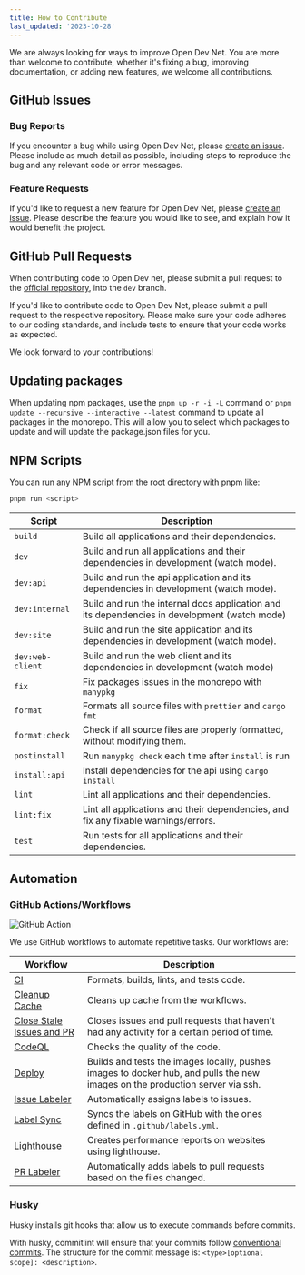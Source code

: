 ```yaml
---
title: How to Contribute
last_updated: '2023-10-28'
---
```


We are always looking for ways to improve Open Dev Net. You are more than welcome to contribute, whether it's fixing a bug, improving documentation, or adding new features, we welcome all contributions.

## GitHub Issues

### Bug Reports

If you encounter a bug while using Open Dev Net, please [create an issue](https://github.com/odnlabs/opendevnet/issues/new/choose). Please include as much detail as possible, including steps to reproduce the bug and any relevant code or error messages.

### Feature Requests

If you'd like to request a new feature for Open Dev Net, please [create an issue](https://github.com/odnlabs/opendevnet/issues/new/choose). Please describe the feature you would like to see, and explain how it would benefit the project.

## GitHub Pull Requests

<Alert
  type="note"
  label="Which branch do I merge to?"
  content='Always merge your pull requests into the "dev" branch'
/>

When contributing code to Open Dev net, please submit a pull request to the [official repository](https://github.com/odnlabs/opendevnet), into the `dev` branch.

If you'd like to contribute code to Open Dev Net, please submit a pull request to the respective repository. Please make sure your code adheres to our coding standards, and include tests to ensure that your code works as expected.

We look forward to your contributions!

## Updating packages

When updating npm packages, use the `pnpm up -r -i -L` command or `pnpm update --recursive --interactive --latest` command to update all packages in the monorepo. This will allow you to select which packages to update and will update the package.json files for you.

## NPM Scripts

You can run any NPM script from the root directory with pnpm like:

```bash
pnpm run <script>
```

| Script           | Description                                                                                  |
| ---------------- | -------------------------------------------------------------------------------------------- |
| `build`          | Build all applications and their dependencies.                                               |
| `dev`            | Build and run all applications and their dependencies in development (watch mode).           |
| `dev:api`        | Build and run the api application and its dependencies in development (watch mode).          |
| `dev:internal`   | Build and run the internal docs application and its dependencies in development (watch mode) |
| `dev:site`       | Build and run the site application and its dependencies in development (watch mode).         |
| `dev:web-client` | Build and run the web client and its dependencies in development (watch mode)                |
| `fix`            | Fix packages issues in the monorepo with `manypkg`                                           |
| `format`         | Formats all source files with `prettier` and `cargo fmt`                                     |
| `format:check`   | Check if all source files are properly formatted, without modifying them.                    |
| `postinstall`    | Run `manypkg check` each time after `install` is run                                         |
| `install:api`    | Install dependencies for the api using `cargo install`                                       |
| `lint`           | Lint all applications and their dependencies.                                                |
| `lint:fix`       | Lint all applications and their dependencies, and fix any fixable warnings/errors.           |
| `test`           | Run tests for all applications and their dependencies.                                       |

## Automation

### GitHub Actions/Workflows

![GitHub Action](/internal/contributing/action.png)

We use GitHub workflows to automate repetitive tasks. Our workflows are:

| Workflow                                                                                                       | Description                                                                                                                  |
| -------------------------------------------------------------------------------------------------------------- | ---------------------------------------------------------------------------------------------------------------------------- |
| [CI](https://github.com/odnlabs/opendevnet/tree/main/.github/workflows/ci.yml)                                 | Formats, builds, lints, and tests code.                                                                                      |
| [Cleanup Cache](https://github.com/odnlabs/opendevnet/tree/main/.github/workflows/cleanup-cache.yml)           | Cleans up cache from the workflows.                                                                                          |
| [Close Stale Issues and PR](https://github.com/odnlabs/opendevnet/tree/main/.github/workflows/close-stale.yml) | Closes issues and pull requests that haven't had any activity for a certain period of time.                                  |
| [CodeQL](https://github.com/odnlabs/opendevnet/tree/main/.github/workflows/codeql.yml)                         | Checks the quality of the code.                                                                                              |
| [Deploy](https://github.com/odnlabs/opendevnet/tree/main/.github/workflows/deploy.yml)                         | Builds and tests the images locally, pushes images to docker hub, and pulls the new images on the production server via ssh. |
| [Issue Labeler](https://github.com/odnlabs/opendevnet/tree/main/.github/workflows/issue-labeler.yml)           | Automatically assigns labels to issues.                                                                                      |
| [Label Sync](https://github.com/odnlabs/opendevnet/tree/main/.github/workflows/label-sync.yml)                 | Syncs the labels on GitHub with the ones defined in `.github/labels.yml`.                                                    |
| [Lighthouse](https://github.com/odnlabs/opendevnet/tree/main/.github/workflows/lighthouse.yml)                 | Creates performance reports on websites using lighthouse.                                                                    |
| [PR Labeler](https://github.com/odnlabs/opendevnet/tree/main/.github/workflows/ci.yml)                         | Automatically adds labels to pull requests based on the files changed.                                                       |

### Husky

Husky installs git hooks that allow us to execute commands before commits.

With husky, commitlint will ensure that your commits follow [conventional commits](https://www.conventionalcommits.org/en/v1.0.0-beta.2/). The structure for the commit message is: `<type>[optional scope]: <description>`.

